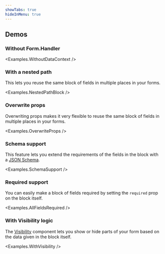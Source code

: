 ```yaml
---
showTabs: true
hideInMenu: true
---
```



## Demos

### Without Form.Handler

<Examples.WithoutDataContext />

### With a nested path

This lets you reuse the same block of fields in multiple places in your forms.

<Examples.NestedPathBlock />

### Overwrite props

Overwriting props makes it very flexible to reuse the same block of fields in multiple places in your forms.

<Examples.OverwriteProps />

### Schema support

This feature lets you extend the requirements of the fields in the block with a [JSON Schema](/uilib/extensions/forms/all-features/#schema-validation).

<Examples.SchemaSupport />

### Required support

You can easily make a block of fields required by setting the `required` prop on the block itself.

<Examples.AllFieldsRequired />

### With Visibility logic

The [Visibility](/uilib/extensions/forms/Form/Visibility/) component lets you show or hide parts of your form based on the data given in the block itself.

<Examples.WithVisibility />
